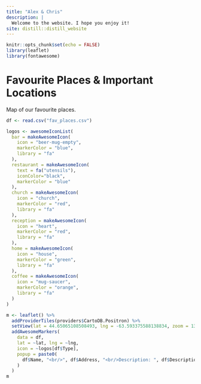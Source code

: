 ```yaml
---
title: "Alex & Chris"
description: |
  Welcome to the website. I hope you enjoy it!
site: distill::distill_website
---
```


```r
knitr::opts_chunk$set(echo = FALSE)
library(leaflet)
library(fontawesome)
```

# Favourite Places & Important Locations

Map of our favourite places.

```r
df <- read.csv("fav_places.csv")

logos <- awesomeIconList(
  bar = makeAwesomeIcon(
    icon = "beer-mug-empty",
    markerColor = "blue",
    library = "fa"
  ),
  restaurant = makeAwesomeIcon(
    text = fa("utensils"),
    iconColor="black",
    markerColor = "blue"
  ),
  church = makeAwesomeIcon(
    icon = "church",
    markerColor = "red",
    library = "fa"
  ),
  reception = makeAwesomeIcon(
    icon = "heart",
    markerColor = "red",
    library = "fa"
  ),
  home = makeAwesomeIcon(
    icon = "house",
    markerColor = "green",
    library = "fa"
  ),
  coffee = makeAwesomeIcon(
    icon = "mug-saucer",
    markerColor = "orange",
    library = "fa"
  )
)

m <- leaflet() %>%
  addProviderTiles(providers$CartoDB.Positron) %>%
  setView(lat = 44.65065108508493, lng = -63.593375588138834, zoom = 13) %>%
  addAwesomeMarkers(
    data = df,
    lat = ~lat, lng = ~lng,
    icon = ~logos[df$Type],
    popup = paste0(
      df$Name, "<br/>", df$Address, "<br/>Description: ", df$Description
    )
  )
m
```
